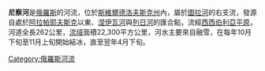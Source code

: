 '''尼察河'''是[[俄羅斯|俄羅斯]]的河流，位於[[斯維爾德洛夫斯克州|斯維爾德洛夫斯克州]]內，屬於[[圖拉河|圖拉河]]的右支流，發源自處於[[阿拉帕耶夫斯克|阿拉帕耶夫斯克]]以東、[[涅伊瓦河|涅伊瓦河]]與[[列日河|列日河]]的匯合點，流經[[西西伯利亞平原|西西伯利亞平原]]，河道全長262公里，[[流域|流域]]面積22,300平方公里，河水主要來自融雪，在每年10月下旬至11月上旬開始結冰，直至翌年4月下旬。

{{Coord|57|28|28|N|64|32|21|E|display=title}}

[[Category:俄羅斯河流|Category:俄羅斯河流]]

{{Russia-geo-stub}}